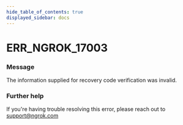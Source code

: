 ```yaml
---
hide_table_of_contents: true
displayed_sidebar: docs
---
```



# ERR_NGROK_17003

### Message
The information supplied for recovery code verification was invalid.

<ErrorDetails error='err_ngrok_17003' />


### Further help
If you're having trouble resolving this error, please reach out to [support@ngrok.com](mailto:support@ngrok.com?subject=Help%20with%20ERR_NGROK_17003)

